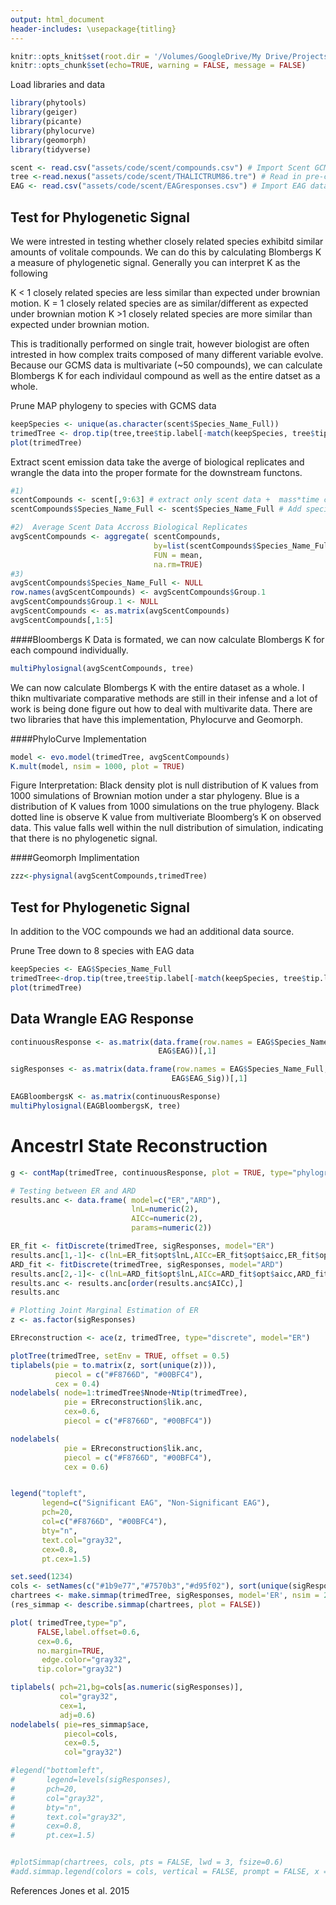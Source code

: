 ```yaml
---
output: html_document
header-includes: \usepackage{titling}
---
```


```r
knitr::opts_knit$set(root.dir = '/Volumes/GoogleDrive/My Drive/Projects/Jesusthebotanist.github.io')
knitr::opts_chunk$set(echo=TRUE, warning = FALSE, message = FALSE)
```

Load libraries and data
``` r
library(phytools) 
library(geiger)
library(picante) 
library(phylocurve)
library(geomorph)
library(tidyverse)

scent <- read.csv("assets/code/scent/compounds.csv") # Import Scent GCMS floral scent data
tree <-read.nexus("assets/code/scent/THALICTRUM86.tre") # Read in pre-cooked Maximum A Posterior Phylogeny (MAP)
EAG <- read.csv("assets/code/scent/EAGresponses.csv") # Import EAG data
```

## Test for Phylogenetic Signal
We were intrested in testing whether closely related species exhibitd similar amounts of volitale compounds. We can do this by calculating Blombergs K a measure of phylogenetic signal. Generally you can interpret K as the following

K < 1 closely related species are less similar than expected under brownian motion. 
K = 1 closely related species are as similar/different as expected under brownian motion
K >1  closely related species are more similar than expected under brownian motion.  

This is traditionally performed on single trait, however biologist are often intrested in how complex traits composed of many different variable evolve.  Because our GCMS data is multivariate (~50 compounds), we can calculate Blombergs K for each individaul compound as well as the entire datset as a whole. 

Prune MAP phylogeny to species with GCMS data
```r
keepSpecies <- unique(as.character(scent$Species_Name_Full))
trimedTree <- drop.tip(tree,tree$tip.label[-match(keepSpecies, tree$tip.label)])
plot(trimedTree) 
```


Extract scent emission data take the averge of biological replicates and wrangle the data into the proper formate for the downstream functons. 
```r
#1) 
scentCompounds <- scent[,9:63] # extract only scent data +  mass*time column
scentCompounds$Species_Name_Full <- scent$Species_Name_Full # Add species names back in

#2)  Average Scent Data Accross Biological Replicates
avgScentCompounds <- aggregate( scentCompounds, 
                                by=list(scentCompounds$Species_Name_Full),
                                FUN = mean,
                                na.rm=TRUE)
#3)       
avgScentCompounds$Species_Name_Full <- NULL
row.names(avgScentCompounds) <- avgScentCompounds$Group.1
avgScentCompounds$Group.1 <- NULL
avgScentCompounds <- as.matrix(avgScentCompounds)
avgScentCompounds[,1:5] 
```

####Bloombergs K
Data is formated, we can now calculate Blombergs K for each compound individually. 
```r
multiPhylosignal(avgScentCompounds, tree)
```


We can now calculate Blombergs K with the entire dataset as a whole. I thikn multivariate comparative methods are still in their infense and a lot of work is being done figure out how to deal with multivarite data. There are two libraries that have this implementation, Phylocurve and Geomorph. 

####PhyloCurve Implementation

```r
model <- evo.model(trimedTree, avgScentCompounds)  
K.mult(model, nsim = 1000, plot = TRUE)
```
Figure Interpretation:
Black density plot is null distribution of K values from 1000 simulations of Brownian motion under a star phylogeny. Blue is a distribution of K values from 1000 simulations on the true phylogeny. Black dotted line is observe K value from multiveriate Bloomberg's K on observed data. This value falls well within the null distribution of simulation, indicating that there is no phylogenetic signal. 

####Geomorph Implimentation 
```r
zzz<-physignal(avgScentCompounds,trimedTree)
```

## Test for Phylogenetic Signal
In addition to the VOC compounds we had an additional data source. 

Prune Tree down to 8 species with EAG data
```r
keepSpecies <- EAG$Species_Name_Full
trimedTree<-drop.tip(tree,tree$tip.label[-match(keepSpecies, tree$tip.label)])
plot(trimedTree) 
```

## Data Wrangle EAG Response 
```r
continuousResponse <- as.matrix(data.frame(row.names = EAG$Species_Name_Full,
                                 EAG$EAG))[,1]

sigResponses <- as.matrix(data.frame(row.names = EAG$Species_Name_Full,
                                    EAG$EAG_Sig))[,1]
```

```r
EAGBloombergsK <- as.matrix(continuousResponse)
multiPhylosignal(EAGBloombergsK, tree)
```

# Ancestrl State Reconstruction
```r
g <- contMap(trimedTree, continuousResponse, plot = TRUE, type="phylogram")
````

```r
# Testing between ER and ARD
results.anc <- data.frame( model=c("ER","ARD"),
                           lnL=numeric(2),
                           AICc=numeric(2),
                           params=numeric(2))

ER_fit <- fitDiscrete(trimedTree, sigResponses, model="ER")
results.anc[1,-1]<- c(lnL=ER_fit$opt$lnL,AICc=ER_fit$opt$aicc,ER_fit$opt$k)
ARD_fit <- fitDiscrete(trimedTree, sigResponses, model="ARD")
results.anc[2,-1]<- c(lnL=ARD_fit$opt$lnL,AICc=ARD_fit$opt$aicc,ARD_fit$opt$k)
results.anc <- results.anc[order(results.anc$AICc),]
results.anc

# Plotting Joint Marginal Estimation of ER
z <- as.factor(sigResponses)

ERreconstruction <- ace(z, trimedTree, type="discrete", model="ER")

plotTree(trimedTree, setEnv = TRUE, offset = 0.5)
tiplabels(pie = to.matrix(z, sort(unique(z))), 
          piecol = c("#F8766D", "#00BFC4"), 
          cex = 0.4)
nodelabels( node=1:trimedTree$Nnode+Ntip(trimedTree),
            pie = ERreconstruction$lik.anc,
            cex=0.6, 
            piecol = c("#F8766D", "#00BFC4"))

nodelabels(
            pie = ERreconstruction$lik.anc,
            piecol = c("#F8766D", "#00BFC4"),
            cex = 0.6)


legend("topleft",
       legend=c("Significant EAG", "Non-Significant EAG"),
       pch=20,
       col=c("#F8766D", "#00BFC4"),
       bty="n",
       text.col="gray32",
       cex=0.8,
       pt.cex=1.5)
```

```r
set.seed(1234)
cols <- setNames(c("#1b9e77","#7570b3","#d95f02"), sort(unique(sigResponses)))
chartrees <- make.simmap(trimedTree, sigResponses, model='ER', nsim = 200)
(res_simmap <- describe.simmap(chartrees, plot = FALSE))

plot( trimedTree,type="p",
      FALSE,label.offset=0.6,
      cex=0.6,
      no.margin=TRUE,
       edge.color="gray32",
      tip.color="gray32")

tiplabels( pch=21,bg=cols[as.numeric(sigResponses)],
           col="gray32",
           cex=1,
           adj=0.6)
nodelabels( pie=res_simmap$ace,
            piecol=cols,
            cex=0.5,
            col="gray32")

#legend("bottomleft",
#       legend=levels(sigResponses),
#       pch=20,
#       col="gray32",
#       bty="n",
#       text.col="gray32",
#       cex=0.8,
#       pt.cex=1.5)


#plotSimmap(chartrees, cols, pts = FALSE, lwd = 3, fsize=0.6)
#add.simmap.legend(colors = cols, vertical = FALSE, prompt = FALSE, x = 0, y = 1)


```

References
Jones et al. 2015